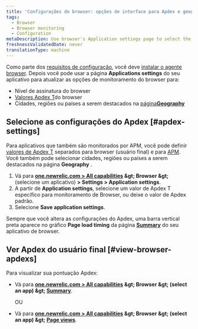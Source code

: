 ```yaml
---
title: 'Configurações do browser: opções de interface para Apdex e geografia'
tags:
  - Browser
  - Browser monitoring
  - Configuration
metaDescription: Use browser's Application settings page to select the end-user Apdex value and geographical locations.
freshnessValidatedDate: never
translationType: machine
---
```


Como parte dos <InlinePopover type="browser" />[requisitos de configuração](/docs/browser/new-relic-browser/welcome-new-relic-browser/compatibility-requirements), você deve [instalar o agente browser](/docs/browser/new-relic-browser/installation/install-new-relic-browser-agent). Depois você pode usar a página <DNT>**Applications settings**</DNT> do seu aplicativo para atualizar as opções de monitoramento do browser para:

* Nível de assinatura do browser
* [Valores Apdex T](/docs/apm/new-relic-apm/apdex/apdex-measuring-user-satisfaction)do browser
* Cidades, regiões ou países a serem destacados na [página<DNT>**Geography**</DNT>](/docs/browser/new-relic-browser/browser-pro-features/filterable-geography-webpage-metrics-location)

## Selecione as configurações do Apdex [#apdex-settings]

Para aplicativos que também são monitorados por APM, você pode definir [valores de Apdex T](/docs/apm/new-relic-apm/apdex/apdex-measuring-user-satisfaction) separados para browser (usuário final) e para [APM](/docs/apm/new-relic-apm/apdex/apdex-measure-user-satisfaction/#apm-apdex). Você também pode selecionar cidades, regiões ou países a serem destacados na página <DNT>**Geography**</DNT> .

1. Vá para <DNT>**[one.newrelic.com &gt; All capabilities](https://one.newrelic.com/all-capabilities) &amp;gt; Browser &amp;gt;**</DNT> (selecione um aplicativo) <DNT>**&gt; Settings &gt; Application settings**</DNT>.
2. A partir de <DNT>**Application settings**</DNT>, selecione um valor de Apdex T específico para monitoramento de Browser, ou deixe o valor de Apdex padrão.
3. Selecione <DNT>**Save application settings**</DNT>.

Sempre que você altera as configurações do Apdex, uma barra vertical preta aparece no gráfico <DNT>**Page load timing**</DNT> da página <DNT>**[Summary](/docs/browser/new-relic-browser/getting-started/browser-overview-website-performance-glance)**</DNT> do seu aplicativo de browser.

## Ver Apdex do usuário final [#view-browser-apdexs]

Para visualizar sua pontuação Apdex:

* Vá para <DNT>**[one.newrelic.com &gt; All capabilities](https://one.newrelic.com/all-capabilities) &amp;gt; Browser &amp;gt; (select an app) &amp;gt; [Summary](/docs/browser/new-relic-browser/getting-started/browser-overview-website-performance-glance)**</DNT>.

  OU

* Vá para <DNT>**[one.newrelic.com &gt; All capabilities](https://one.newrelic.com/all-capabilities) &amp;gt; Browser &amp;gt; (select an app) &amp;gt; [Page views](/docs/browser/new-relic-browser/additional-standard-features/page-views-understanding-your-sites-popularity)**</DNT>.
